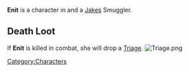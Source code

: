 

{{Infobox
| name     = Enit
| image    = Enit.jpg
| race     = Jarackle
| location = Havaria - Murder Bay
| source   = 
| reward   = 
| related  = Jakes - Smuggler
| ID       =
}}{{quote|Enit's success as a smuggler is nevertheless earned— in spite of her being known to skim a little off the top of whatever it is she's smuggling.|Enit's Compendium Description}}'''Enit''' is a character in {{Gamename}} and a [[Jakes]] Smuggler.

== Death Loot ==
If '''Enit''' is killed in combat, she will drop a [[Triage]].
[[File:Triage.png|none|thumb]]
<br />
[[Category:Characters]]